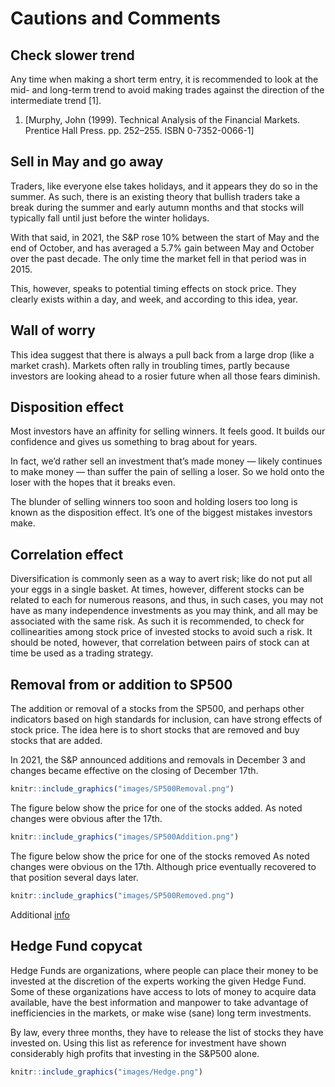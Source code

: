 # Cautions and Comments

## Check slower trend {-}

Any time when making a short term entry, it is recommended to look at the mid- and long-term trend to avoid making trades against the direction of the intermediate trend [1].

1. [Murphy, John (1999). Technical Analysis of the Financial Markets. Prentice Hall Press. pp. 252–255. ISBN 0-7352-0066-1] 

## Sell in May and go away {-}

Traders, like everyone else takes holidays, and it appears they do so in the summer. As such, there is an existing theory that bullish traders take a break during the summer and early autumn months and that stocks will typically fall until just before the winter holidays. 

With that said, in 2021, the S&P rose 10% between the start of May and the end of October, and has averaged a 5.7% gain between May and October over the past decade. The only time the market fell in that period was in 2015. 

This, however, speaks to potential timing effects on stock price. They clearly exists within a day, and week, and according to this idea, year.

## Wall of worry {-}

This idea suggest that there is always a pull back from a large drop (like a market crash). Markets often rally in troubling times, partly because investors are looking ahead to a rosier future when all those fears diminish.

## Disposition effect{-}

Most investors have an affinity for selling winners. It feels good. It builds our confidence and gives us something to brag about for years.

In fact, we’d rather sell an investment that’s made money — likely continues to make money — than suffer the pain of selling a loser. So we hold onto the loser with the hopes that it breaks even.

The blunder of selling winners too soon and holding losers too long is known as the disposition effect. It’s one of the biggest mistakes investors make.

## Correlation effect{-}

Diversification is commonly seen as a way to avert risk; like do not put all your eggs in a single basket.
At times, however, different stocks can be related to each for numerous reasons, and thus, in such cases, you may not have as many independence investments as you may think, and all may be associated with the same risk. As such it is recommended, to check for collinearities among stock price of invested stocks to avoid such a risk. It should be noted, however, that correlation between pairs of stock can at time be used as a trading strategy.

## Removal from or addition to SP500 {-}
The addition or removal of a stocks from the SP500, and perhaps other indicators based on high standards for inclusion, can have strong effects of stock price. The idea here is to short stocks that are removed and buy stocks that are added.

In 2021, the S&P announced additions and removals in December 3 and changes became effective on the closing of December 17th.

```r
knitr::include_graphics("images/SP500Removal.png")
```

The figure below show the price for one of the stocks added. As noted changes were obvious after the 17th.
```r
knitr::include_graphics("images/SP500Addition.png")
```


The figure below show the price for one of the stocks removed As noted changes were obvious on the 17th. Although price eventually recovered to that position several days later.
```r
knitr::include_graphics("images/SP500Removed.png")
```


Additional [info](https://www.smartkarma.com/insights/s-p500-rebalance-for-december-2021-rearranging-the-deckchairs)

## Hedge Fund copycat {-}
Hedge Funds are organizations, where people can place their money to be invested at the discretion of the experts working the given Hedge Fund. Some of these organizations have access to lots of money to acquire data available, have the best information and manpower to take advantage of inefficiencies in the markets, or make wise (sane) long term investments.

By law, every three months, they have to release the list of stocks they have invested on. Using this list as reference for investment have shown considerably high profits that investing in the S&P500 alone.

```r
knitr::include_graphics("images/Hedge.png")
```





